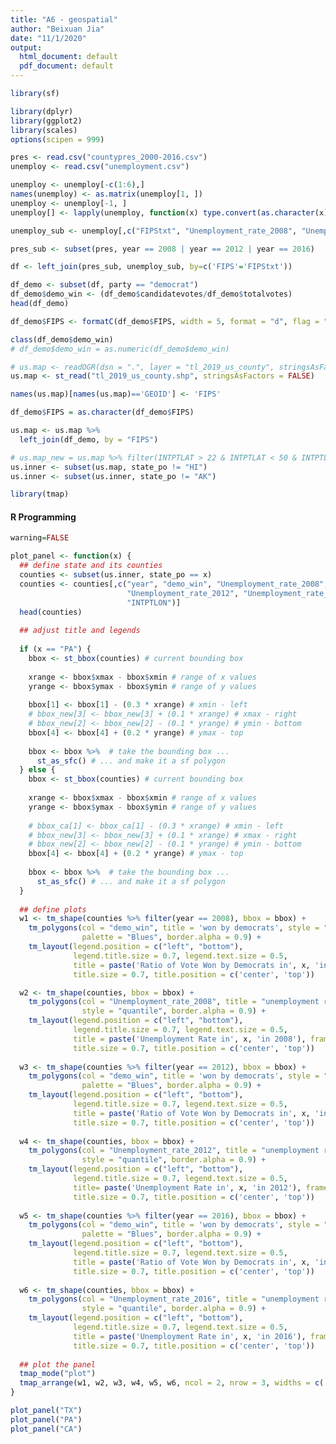 ---
title: "A6 - geospatial"
author: "Beixuan Jia"
date: "11/1/2020"
output:
  html_document: default
  pdf_document: default
---
```{r}
library(sf)
```

```{r}
library(dplyr)
library(ggplot2)
library(scales)
options(scipen = 999)
```

```{r}
pres <- read.csv("countypres_2000-2016.csv")
unemploy <- read.csv("unemployment.csv")
```

```{r}
unemploy <- unemploy[-c(1:6),]
names(unemploy) <- as.matrix(unemploy[1, ])
unemploy <- unemploy[-1, ]
unemploy[] <- lapply(unemploy, function(x) type.convert(as.character(x)))
```

```{r}
unemploy_sub <- unemploy[,c("FIPStxt", "Unemployment_rate_2008", "Unemployment_rate_2012", "Unemployment_rate_2016")]
```

```{r}
pres_sub <- subset(pres, year == 2008 | year == 2012 | year == 2016)
```

```{r}
df <- left_join(pres_sub, unemploy_sub, by=c('FIPS'='FIPStxt'))
```

```{r}
df_demo <- subset(df, party == "democrat")
df_demo$demo_win <- (df_demo$candidatevotes/df_demo$totalvotes)
head(df_demo)
```

```{r}
df_demo$FIPS <- formatC(df_demo$FIPS, width = 5, format = "d", flag = "0")
```

```{r}
class(df_demo$demo_win)
# df_demo$demo_win = as.numeric(df_demo$demo_win)
```

```{r}
# us.map <- readOGR(dsn = ".", layer = "tl_2019_us_county", stringsAsFactors = FALSE)
us.map <- st_read("tl_2019_us_county.shp", stringsAsFactors = FALSE)
```

```{r}
names(us.map)[names(us.map)=='GEOID'] <- 'FIPS'
```

```{r}
df_demo$FIPS = as.character(df_demo$FIPS)
```

```{r}
us.map <- us.map %>%
  left_join(df_demo, by = "FIPS")
```

```{r}
# us.map_new = us.map %>% filter(INTPTLAT > 22 & INTPTLAT < 50 & INTPTLON < -66 & INTPTLON > -127)
us.inner <- subset(us.map, state_po != "HI")
us.inner <- subset(us.inner, state_po != "AK")
```

```{r}
library(tmap)
```

#### R Programming 
```{r}
warning=FALSE

plot_panel <- function(x) {
  ## define state and its counties
  counties <- subset(us.inner, state_po == x)
  counties <- counties[,c("year", "demo_win", "Unemployment_rate_2008",
                          "Unemployment_rate_2012", "Unemployment_rate_2016", "INTPTLAT",
                          "INTPTLON")]
  head(counties)
  
  ## adjust title and legends
  
  if (x == "PA") {
    bbox <- st_bbox(counties) # current bounding box
    
    xrange <- bbox$xmax - bbox$xmin # range of x values
    yrange <- bbox$ymax - bbox$ymin # range of y values
    
    bbox[1] <- bbox[1] - (0.3 * xrange) # xmin - left
    # bbox_new[3] <- bbox_new[3] + (0.1 * xrange) # xmax - right
    # bbox_new[2] <- bbox_new[2] - (0.1 * yrange) # ymin - bottom
    bbox[4] <- bbox[4] + (0.2 * yrange) # ymax - top
    
    bbox <- bbox %>%  # take the bounding box ...
      st_as_sfc() # ... and make it a sf polygon
  } else {
    bbox <- st_bbox(counties) # current bounding box
    
    xrange <- bbox$xmax - bbox$xmin # range of x values
    yrange <- bbox$ymax - bbox$ymin # range of y values
    
    # bbox_ca[1] <- bbox_ca[1] - (0.3 * xrange) # xmin - left
    # bbox_new[3] <- bbox_new[3] + (0.1 * xrange) # xmax - right
    # bbox_new[2] <- bbox_new[2] - (0.1 * yrange) # ymin - bottom
    bbox[4] <- bbox[4] + (0.2 * yrange) # ymax - top
    
    bbox <- bbox %>%  # take the bounding box ...
      st_as_sfc() # ... and make it a sf polygon
  }
  
  ## define plots
  w1 <- tm_shape(counties %>% filter(year == 2008), bbox = bbox) +
    tm_polygons(col = "demo_win", title = 'won by democrats', style = "quantile", 
                palette = "Blues", border.alpha = 0.9) + 
    tm_layout(legend.position = c("left", "bottom"),
              legend.title.size = 0.7, legend.text.size = 0.5,
              title = paste('Ratio of Vote Won by Democrats in', x, 'in 2008'), frame = T, 
              title.size = 0.7, title.position = c('center', 'top')) 

  w2 <- tm_shape(counties, bbox = bbox) +
    tm_polygons(col = "Unemployment_rate_2008", title = "unemployment rate", 
                style = "quantile", border.alpha = 0.9) + 
    tm_layout(legend.position = c("left", "bottom"),
              legend.title.size = 0.7, legend.text.size = 0.5,
              title = paste('Unemployment Rate in', x, 'in 2008'), frame = T, 
              title.size = 0.7, title.position = c('center', 'top')) 
  
  w3 <- tm_shape(counties %>% filter(year == 2012), bbox = bbox) +
    tm_polygons(col = "demo_win", title = 'won by democrats', style = "quantile",
                palette = "Blues", border.alpha = 0.9) + 
    tm_layout(legend.position = c("left", "bottom"),
              legend.title.size = 0.7, legend.text.size = 0.5,
              title = paste('Ratio of Vote Won by Democrats in', x, 'in 2012'), frame = T, 
              title.size = 0.7, title.position = c('center', 'top'))
  
  w4 <- tm_shape(counties, bbox = bbox) +
    tm_polygons(col = "Unemployment_rate_2012", title = "unemployment rate", 
                style = "quantile", border.alpha = 0.9) + 
    tm_layout(legend.position = c("left", "bottom"),
              legend.title.size = 0.7, legend.text.size = 0.5,
              title= paste('Unemployment Rate in', x, 'in 2012'), frame = T, 
              title.size = 0.7, title.position = c('center', 'top'))
  
  w5 <- tm_shape(counties %>% filter(year == 2016), bbox = bbox) +
    tm_polygons(col = "demo_win", title = 'won by democrats', style = "quantile",
                palette = "Blues", border.alpha = 0.9) + 
    tm_layout(legend.position = c("left", "bottom"),
              legend.title.size = 0.7, legend.text.size = 0.5,
              title = paste('Ratio of Vote Won by Democrats in', x, 'in 2016'), frame = T, 
              title.size = 0.7, title.position = c('center', 'top'))
  
  w6 <- tm_shape(counties, bbox = bbox) +
    tm_polygons(col = "Unemployment_rate_2016", title = "unemployment rate", 
                style = "quantile", border.alpha = 0.9) + 
    tm_layout(legend.position = c("left", "bottom"),
              legend.title.size = 0.7, legend.text.size = 0.5,
              title = paste('Unemployment Rate in', x, 'in 2016'), frame = T, 
              title.size = 0.7, title.position = c('center', 'top'))
  
  ## plot the panel
  tmap_mode("plot")
  tmap_arrange(w1, w2, w3, w4, w5, w6, ncol = 2, nrow = 3, widths = c(.5, .5))
}

plot_panel("TX")
plot_panel("PA")
plot_panel("CA")
```


<!-- #### Python Programming  -->
<!-- ```{r setup, include = FALSE} -->
<!-- knitr::opts_chunk$set(warning = FALSE, message = FALSE) -->

<!-- library(reticulate) -->
<!-- use_condaenv("allennlp", required=TRUE) -->
<!-- ``` -->

<!-- ```{python} -->
<!-- import pandas as pd -->
<!-- import numpy as np -->
<!-- import geopandas as gpd -->
<!-- import shapefile as shp -->
<!-- import matplotlib.pyplot as plt -->
<!-- import plotly.figure_factory as ff -->
<!-- from plotly.offline import download_plotlyjs, init_notebook_mode,  plot -->
<!-- from plotly.graph_objs import * -->
<!-- init_notebook_mode() -->
<!-- import descartes -->
<!-- ``` -->

<!-- ```{python} -->
<!-- pd.set_option('display.max_columns', None) -->

<!-- pres = pd.read_csv('countypres_2000-2016.csv') -->
<!-- unemploy = pd.read_csv("unemployment.csv") -->

<!-- unemploy.columns = unemploy.iloc[6] -->
<!-- unemploy = unemploy.drop(unemploy.index[0:7]) -->

<!-- unemploy_sub = unemploy.loc[:, ["FIPStxt", "Unemployment_rate_2008", "Unemployment_rate_2012", "Unemployment_rate_2016"]] -->
<!-- pres_sub = pres[(pres["year"] == 2008) | (pres["year"] == 2012) | (pres["year"] == 2016)] -->

<!-- unemploy_sub.rename(columns={'FIPStxt':'FIPS'}, inplace=True) -->
<!-- unemploy_sub['FIPS'] = unemploy_sub['FIPS'].astype(int) -->


<!-- df = pd.merge(pres_sub, unemploy_sub, on = "FIPS") -->
<!-- df['FIPS'] = df['FIPS'].astype(int) -->
<!-- df['FIPS'] = df['FIPS'].astype(str) -->

<!-- df['Unemployment_rate_2008'] = df['Unemployment_rate_2008'].astype(float) -->
<!-- df['Unemployment_rate_2012'] = df['Unemployment_rate_2012'].astype(float) -->
<!-- df['Unemployment_rate_2016'] = df['Unemployment_rate_2016'].astype(float) -->

<!-- df_demo = df[df["party"] == "democrat"] -->
<!-- df_demo['FIPS'] = df_demo['FIPS'].apply(lambda x: x.zfill(5)) -->
<!-- df_demo['demo_win'] = df_demo['candidatevotes']/df_demo['totalvotes'] -->

<!-- us_map = gpd.read_file('tl_2019_us_county.shp') -->
<!-- #us_map = pd.DataFrame(us_map) -->
<!-- us_map = us_map.rename(columns={"GEOID": "FIPS"}) -->
<!-- df_demo["FIPS"] = df_demo["FIPS"].astype("string") -->
<!-- us_map = pd.merge(us_map, df_demo, on = "FIPS") -->
<!-- #us_map.head(10) -->

<!-- us_inner = us_map[(us_map["state_po"] != "HI")] -->
<!-- us_inner = us_inner[(us_inner["state_po"] != "AK")] -->
<!-- ``` -->

<!-- ```{python} -->
<!-- def plot_map(x):  -->
<!--     counties = us_inner[us_inner["state_po"] == x] -->
<!--     fig, axes = plt.subplots(3, 2, figsize=(12, 8)) -->

<!--     ## demo_win in 2008 -->
<!--     axes[0,0].set_title('Ratio of Vote Won by Democrats in '+ x +' in 2008', fontsize=16) -->
<!--     demo2008 = counties[counties["year"] == 2008] -->
<!--     #vmin1, vmax1 = min(demo2008['demo_win']), max(demo2008['demo_win']) -->

<!--     fig3 = demo2008.plot(column=demo2008['demo_win'], cmap='Blues', ax = axes[0,0],  -->
<!--                      legend = True, -->
<!--                      linewidth=0.8, edgecolor='0.8') -->

<!--     #fig4 = fig3.get_figure() -->

<!--     ## unemploy in 2008 -->
<!--     axes[0,1].set_title('Unemployment Rate in '+ x +' in 2008', fontsize=16) -->
<!--     fig1 = counties.plot(column=counties['Unemployment_rate_2008'], cmap='YlOrRd',  -->
<!--                             legend = True, -->
<!--                             ax = axes[0,1], linewidth=0.8, edgecolor='0.8') -->

<!--     ## demo_win in 2012 -->
<!--     axes[1,0].set_title('Ratio of Vote Won by Democrats in '+ x +' in 2012', fontsize=16) -->
<!--     demo2012 = counties[counties["year"] == 2012] -->

<!--     fig5 = demo2012.plot(column=demo2012['demo_win'], cmap='Blues',  -->
<!--                          legend = True, ax = axes[1,0], linewidth=0.8, edgecolor='0.8') -->

<!--     ## unemploy in 2012 -->
<!--     axes[1,1].set_title('Unemployment Rate in '+ x + ' in 2012', fontsize=16) -->

<!--     fig7 = counties.plot(column=counties['Unemployment_rate_2012'], cmap='YlOrRd',  -->
<!--                             legend = True, ax = axes[1,1], linewidth=0.8, edgecolor='0.8') -->

<!--     ## demo_win in 2016 -->
<!--     axes[2,0].set_title('Ratio of Vote Won by Democrats in '+ x +' in 2016', fontsize=16) -->
<!--     demo2016 = counties[counties["year"] == 2016] -->

<!--     fig9 = demo2016.plot(column=demo2016['demo_win'], cmap='Blues', ax = axes[2,0], -->
<!--                      legend = True, linewidth=0.8, edgecolor='0.8') -->

<!--     ## unemploy in 2016 -->
<!--     axes[2,1].set_title('Unemployment Rate in '+ x +' in 2016', fontsize=16) -->

<!--     fig11 = counties.plot(column=counties['Unemployment_rate_2016'], cmap='YlOrRd',  -->
<!--                             legend = True, ax = axes[2,1], linewidth=0.8, edgecolor='0.8') -->

<!--     fig.tight_layout() -->
<!-- ``` -->

<!-- ```{python} -->
<!-- plot_map('TX') -->
<!-- plot_map('PA') -->
<!-- plot_map('CA') -->
<!-- ``` -->